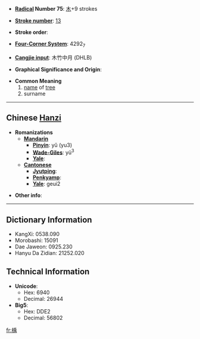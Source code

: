 * '''[[Wiktionary:Chinese radical index| Radical]] Number 75''': [[Wiktionary:Chinese radical index 木|木]]+9 strokes

* '''[[Wiktionary:Chinese total strokes index|Stroke number]]''': [[Wiktionary:Chinese total strokes index 13|13]]

* '''Stroke order''': 

* '''[[Wiktionary:Chinese four corner index|Four-Corner System]]''': 4292<sub>7</sub>

* '''[[Wiktionary:Chinese Cangjie index|Cangjie input]]''': 木竹中月 (DHLB)

* '''Graphical Significance and Origin''': 

* '''Common Meaning'''
*#[[name]] of [[tree]]
*# surname

----

== Chinese [[Hanzi]] ==

* '''Romanizations'''
** '''[[Mandarin]]'''
*** '''[[Pinyin]]''': yǔ (yu3)
*** '''[[Wade-Giles]]''': yü<sup>3</sup>
*** '''[[Yale]]''': 
** '''[[Cantonese]]'''
*** '''[[Jyutping]]''':
*** '''[[Penkyamp]]''': 
*** '''[[Yale]]''': geui2

* '''Other info''': 

----

== Dictionary Information ==

* KangXi: 0538.090
* Morobashi: 15091
* Dae Jaweon: 0925.230
* Hanyu Da Zidian: 21252.020

== Technical Information ==

* '''Unicode''':
** Hex: 6940
** Decimal: 26944
* '''Big5''':
** Hex: DDE2
** Decimal: 56802

[[fr:楀]]